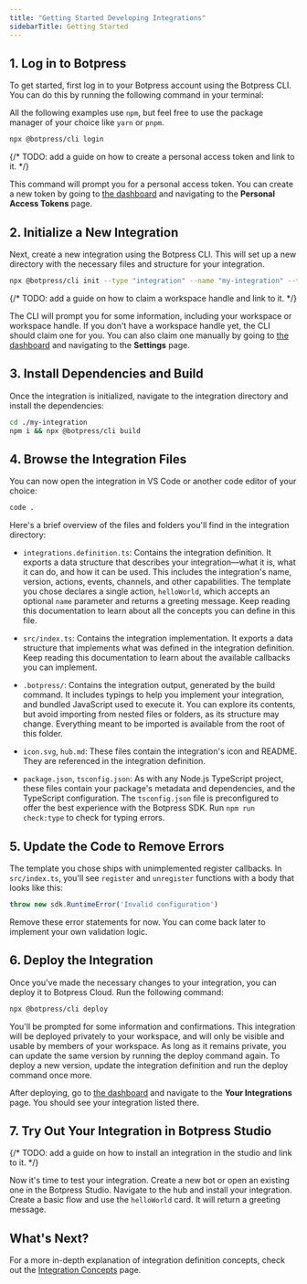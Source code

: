 ```yaml
---
title: "Getting Started Developing Integrations"
sidebarTitle: Getting Started
---
```


## 1. Log in to Botpress

To get started, first log in to your Botpress account using the Botpress CLI. You can do this by running the following command in your terminal:

<Note>All the following examples use `npm`, but feel free to use the package manager of your choice like `yarn` or `pnpm`.</Note>

```bash
npx @botpress/cli login
```

{/* TODO: add a guide on how to create a personal access token and link to it. */}

This command will prompt you for a personal access token. You can create a new token by going to [the dashboard](https://app.botpress.cloud) and navigating to the **Personal Access Tokens** page.

## 2. Initialize a New Integration

Next, create a new integration using the Botpress CLI. This will set up a new directory with the necessary files and structure for your integration.

```bash
npx @botpress/cli init --type "integration" --name "my-integration" --template "hello-world"
```

{/* TODO: add a guide on how to claim a workspace handle and link to it. */}

The CLI will prompt you for some information, including your workspace or workspace handle. If you don't have a workspace handle yet, the CLI should claim one for you. You can also claim one manually by going to [the dashboard](https://app.botpress.cloud) and navigating to the **Settings** page.

## 3. Install Dependencies and Build

Once the integration is initialized, navigate to the integration directory and install the dependencies:

```bash
cd ./my-integration
npm i && npx @botpress/cli build
```

## 4. Browse the Integration Files

You can now open the integration in VS Code or another code editor of your choice:

```bash
code .
```

Here's a brief overview of the files and folders you'll find in the integration directory:

- `integrations.definition.ts`: Contains the integration definition. It exports a data structure that describes your integration—what it is, what it can do, and how it can be used. This includes the integration's name, version, actions, events, channels, and other capabilities. The template you chose declares a single action, `helloWorld`, which accepts an optional `name` parameter and returns a greeting message. Keep reading this documentation to learn about all the concepts you can define in this file.

- `src/index.ts`: Contains the integration implementation. It exports a data structure that implements what was defined in the integration definition. Keep reading this documentation to learn about the available callbacks you can implement.

- `.botpress/`: Contains the integration output, generated by the build command. It includes typings to help you implement your integration, and bundled JavaScript used to execute it. You can explore its contents, but avoid importing from nested files or folders, as its structure may change. Everything meant to be imported is available from the root of this folder.

- `icon.svg`, `hub.md`: These files contain the integration's icon and README. They are referenced in the integration definition.

- `package.json`, `tsconfig.json`: As with any Node.js TypeScript project, these files contain your package's metadata and dependencies, and the TypeScript configuration. The `tsconfig.json` file is preconfigured to offer the best experience with the Botpress SDK. Run `npm run check:type` to check for typing errors.

## 5. Update the Code to Remove Errors

The template you chose ships with unimplemented register callbacks. In `src/index.ts`, you'll see `register` and `unregister` functions with a body that looks like this:

```ts
throw new sdk.RuntimeError('Invalid configuration')
```

Remove these error statements for now. You can come back later to implement your own validation logic.

## 6. Deploy the Integration

Once you've made the necessary changes to your integration, you can deploy it to Botpress Cloud. Run the following command:

```bash
npx @botpress/cli deploy
```

You'll be prompted for some information and confirmations. This integration will be deployed privately to your workspace, and will only be visible and usable by members of your workspace. As long as it remains private, you can update the same version by running the deploy command again. To deploy a new version, update the integration definition and run the deploy command once more.

After deploying, go to [the dashboard](https://app.botpress.cloud) and navigate to the **Your Integrations** page. You should see your integration listed there.

## 7. Try Out Your Integration in Botpress Studio

{/* TODO: add a guide on how to install an integration in the studio and link to it. */}

Now it's time to test your integration. Create a new bot or open an existing one in the Botpress Studio. Navigate to the hub and install your integration. Create a basic flow and use the `helloWorld` card. It will return a greeting message.

## What's Next?

For a more in-depth explanation of integration definition concepts, check out the [Integration Concepts](./02_concepts) page.
